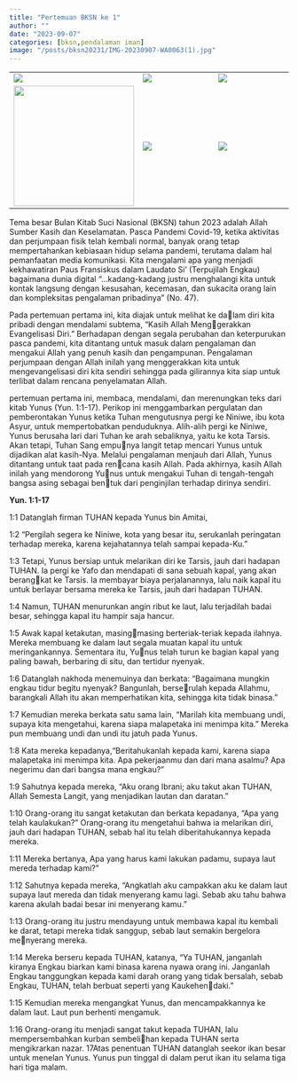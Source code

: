 ```yaml
---
title: "Pertemuan BKSN ke 1"
author: ""
date: "2023-09-07"
categories: [bksn,pendalaman iman]
image: "/posts/bksn20231/IMG-20230907-WA0063(1).jpg"
---
```


|                                               |                              |                              |
|------------------------------|---------------------|---------------------|
| ![](/posts/bksn20231/IMG-20230907-WA0053.jpg) | ![](IMG-20230907-WA0038.jpg) | ![](IMG-20230907-WA0043.jpg) |
| ![](IMG-20230907-WA0042.jpg){width="217"}     | ![](IMG-20230907-WA0051.jpg) | ![](IMG-20230907-WA0053.jpg) |

Tema besar Bulan Kitab Suci Nasional (BKSN) tahun 2023 adalah Allah Sumber Kasih dan Keselamatan. Pasca Pandemi Covid-19, ketika aktivitas dan perjumpaan fisik telah kembali normal, banyak orang tetap mempertahankan kebiasaan hidup selama pandemi, terutama dalam hal pemanfaatan media komunikasi. Kita mengalami apa yang menjadi kekhawatiran Paus Fransiskus dalam Laudato Si' (Terpujilah Engkau) bagaimana dunia digital "...kadang-kadang justru menghalangi kita untuk kontak langsung dengan kesusahan, kecemasan, dan sukacita orang lain dan kompleksitas pengalaman pribadinya" (No. 47).

Pada pertemuan pertama ini, kita diajak untuk melihat ke dalam diri kita pribadi dengan mendalami subtema, "Kasih Allah Menggerakkan Evangelisasi Diri." Berhadapan dengan segala perubahan
dan keterpurukan pasca pandemi, kita ditantang untuk masuk dalam
pengalaman dan mengakui Allah yang penuh kasih dan pengampunan. Pengalaman perjumpaan dengan Allah inilah yang menggerakkan kita untuk mengevangelisasi diri kita sendiri sehingga pada gilirannya kita siap untuk terlibat dalam rencana penyelamatan Allah.

pertemuan pertama ini, membaca, mendalami, dan merenungkan teks dari kitab Yunus (Yun. 1:1-17). Perikop ini menggambarkan pergulatan dan pemberontakan Yunus ketika Tuhan mengutusnya pergi ke Niniwe, ibu kota Asyur, untuk mempertobatkan penduduknya. Alih-alih pergi ke Niniwe, Yunus berusaha lari dari Tuhan ke arah sebaliknya, yaitu ke kota Tarsis. Akan tetapi, Tuhan Sang empunya langit tetap mencari Yunus untuk dijadikan alat kasih-Nya. Melalui pengalaman menjauh dari Allah, Yunus ditantang untuk taat pada rencana kasih Allah. Pada akhirnya, kasih Allah inilah yang mendorong Yunus untuk mengakui Tuhan di tengah-tengah bangsa asing sebagai bentuk dari penginjilan terhadap dirinya sendiri.

**Yun. 1:1-17**

1:1 Datanglah firman TUHAN kepada Yunus bin Amitai,

1:2 "Pergilah segera ke Niniwe, kota yang besar itu, serukanlah peringatan terhadap mereka, karena kejahatannya telah sampai kepada-Ku."

1:3 Tetapi, Yunus bersiap untuk melarikan diri ke Tarsis, jauh dari hadapan TUHAN. Ia pergi ke Yafo dan mendapati di sana sebuah kapal, yang akan berangkat ke Tarsis. Ia membayar biaya perjalanannya, lalu naik kapal itu untuk berlayar bersama mereka ke Tarsis, jauh dari hadapan TUHAN.

1:4 Namun, TUHAN menurunkan angin ribut ke laut, lalu terjadilah badai besar, sehingga kapal itu hampir saja hancur.

1:5 Awak kapal ketakutan, masingmasing berteriak-teriak kepada ilahnya. Mereka membuang ke dalam laut segala muatan kapal itu untuk meringankannya. Sementara itu, Yunus telah turun ke bagian kapal yang paling bawah, berbaring di situ, dan tertidur nyenyak.

1:6 Datanglah nakhoda menemuinya dan berkata: "Bagaimana mungkin engkau tidur begitu nyenyak? Bangunlah, berserulah kepada Allahmu, barangkali Allah itu akan memperhatikan kita, sehingga kita tidak binasa."

1:7 Kemudian mereka berkata satu sama lain, "Marilah kita membuang undi, supaya kita mengetahui, karena siapa malapetaka ini menimpa kita." Mereka pun membuang undi dan undi itu jatuh pada Yunus.

1:8 Kata mereka kepadanya,"Beritahukanlah kepada kami, karena siapa malapetaka ini menimpa kita. Apa pekerjaanmu dan dari mana asalmu? Apa negerimu dan dari bangsa mana engkau?"

1:9 Sahutnya kepada mereka, "Aku orang Ibrani; aku takut akan TUHAN, Allah Semesta Langit, yang menjadikan lautan dan daratan."

1:10 Orang-orang itu sangat ketakutan dan berkata kepadanya, "Apa yang telah kaulakukan?" Orang-orang itu mengetahui bahwa ia melarikan diri, jauh dari hadapan TUHAN, sebab hal itu telah diberitahukannya kepada mereka.

1:11 Mereka bertanya, Apa yang harus kami lakukan padamu, supaya laut mereda terhadap kami?"

1:12 Sahutnya kepada mereka, "Angkatlah aku campakkan aku ke dalam laut supaya laut mereda dan tidak menyerang kamu lagi. Sebab aku tahu bahwa karena akulah badai besar ini menyerang kamu."

1:13 Orang-orang itu justru mendayung untuk membawa kapal itu kembali ke darat, tetapi mereka tidak sanggup, sebab laut semakin bergelora me￾nyerang mereka.

1:14 Mereka berseru kepada TUHAN, katanya, "Ya TUHAN, janganlah kiranya Engkau biarkan kami binasa karena nyawa orang ini. Janganlah Engkau tanggungkan kepada kami darah orang yang tidak bersalah, sebab Engkau, TUHAN, telah berbuat seperti yang Kaukehen￾daki."

1:15 Kemudian mereka mengangkat Yunus, dan mencampakkannya ke dalam laut. Laut pun berhenti mengamuk.

1:16 Orang-orang itu menjadi sangat takut kepada TUHAN, lalu mempersembahkan kurban sembelihan kepada TUHAN serta mengikrarkan nazar. 17Atas penentuan TUHAN datanglah seekor ikan besar untuk menelan Yunus. Yunus pun tinggal di dalam perut ikan itu selama tiga hari tiga malam.
